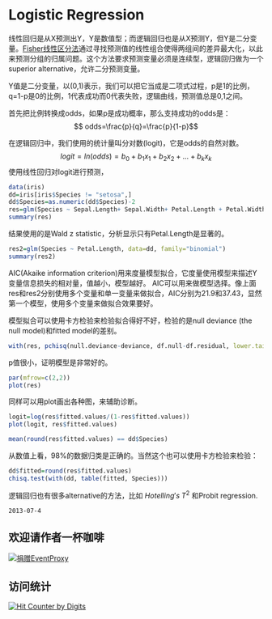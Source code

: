 # Logistic Regression

线性回归是从X预测出Y，Y是数值型；而逻辑回归也是从X预测Y，但Y是二分变量。[Fisher线性区分法](http://compbio.soe.ucsc.edu/genex/genexTR2html/node12.html)通过寻找预测值的线性组合使得两组间的差异最大化，以此来预测分组的归属问题。这个方法要求预测变量必须是连续型，逻辑回归做为一个superior alternative，允许二分预测变量。

Y值是二分变量，以(0,1)表示，我们可以把它当成是二项式过程，p是1的比例，q=1-p是0的比例，1代表成功而0代表失败，逻辑曲线，预测值总是0,1之间。

首先把比例转换成odds，如果p是成功概率，那么支持成功的odds是：
$$ odds=\frac{p}{q}=\frac{p}{1-p}$$

在逻辑回归中，我们使用的统计量叫分对数(logit)，它是odds的自然对数。
$$ logit = ln(odds) = b_0+b_1x_1+b_2x_2+...+b_kx_k$$
使用线性回归对logit进行预测，

```r
data(iris)
dd=iris[iris$Species != "setosa",]
dd$Species=as.numeric(dd$Species)-2
res=glm(Species ~ Sepal.Length+ Sepal.Width+ Petal.Length + Petal.Width, data=dd, family="binomial")
summary(res)
```
结果使用的是Wald z statistic，分析显示只有Petal.Length是显著的。
```r
res2=glm(Species ~ Petal.Length, data=dd, family="binomial")
summary(res2)
```
AIC(Akaike information criterion)用来度量模型拟合，它度量使用模型来描述Y变量信息损失的相对量，值越小，模型越好。
AIC可以用来做模型选择。像上面res和res2分别使用多个变量和单一变量来做拟合，AIC分别为21.9和37.43，显然第一个模型，使用多个变量来做拟合效果要好。

模型拟合可以使用卡方检验来检验拟合得好不好，检验的是null deviance (the null model)和fitted model的差别。
```r
with(res, pchisq(null.deviance-deviance, df.null-df.residual, lower.tail=FALSE))
```
p值很小，证明模型是非常好的。


```r
par(mfrow=c(2,2))
plot(res)
```
同样可以用plot画出各种图，来辅助诊断。


```r
logit=log(res$fitted.values/(1-res$fitted.values))
plot(logit, res$fitted.values)
```

```r
mean(round(res$fitted.values) == dd$Species)
```
从数值上看，98%的数据归类是正确的。当然这个也可以使用卡方检验来检验：

```r
dd$fitted=round(res$fitted.values)
chisq.test(with(dd, table(fitted, Species)))
```

逻辑回归也有很多alternative的方法，比如 $Hotelling's\; T^2$ 和Probit regression.


```
2013-07-4
```

## 欢迎请作者一杯咖啡
<p><a href="https://me.alipay.com/gcyu"><img src="https://img.alipay.com/sys/personalprod/style/mc/btn-index.png" alt="捐赠EventProxy"></a></p>

## 访问统计
  <a href="http://www.digits.com" target="_blank">
    <img src="http://counter.digits.com/?counter={1bb4e1b1-f35f-dd34-31dc-5a118f10bdb1}&template=simplehits&foreground=0B77CF&background=FFFFFF" 
     alt="Hit Counter by Digits" border="0"  />
  </a>

